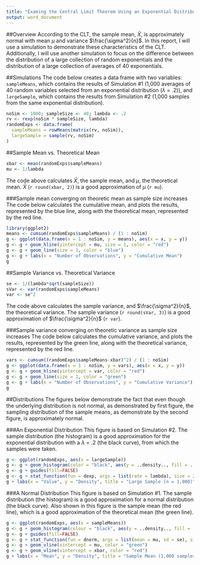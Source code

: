 ```yaml
---
title: "Examing the Central Limit Theorem Using an Exponential Distribution"
output: word_document
---
```


##Overview
According to the CLT, the sample mean, $\bar X$, is approximately normal with mean $\mu$ and variance $\frac{\sigma^2}{n}$. In this report, I will use a simulation to demonstrate these characteristics of the CLT. Additionally, I will use another simulation to focus on the difference between the distribution of a large collection of random exponentials and the distribution of a large collection of averages of 40 exponentials.

##Simulations
The code below creates a data frame with two variables: `sampleMeans`,  which contains the results of Simulation #1 (1,000 averages of 40 random variables selected from an exponential distribution ($\lambda$ = .2)), and `largeSample`, which contains the results from Simulation #2 (1,000 samples from the same exponential distribution).

```r
noSim <- 1000; sampleSize <- 40; lambda <- .2
rv <- rexp(noSim * sampleSize, lambda)
randomExps <- data.frame(
  sampleMeans = rowMeans(matrix(rv, noSim)), 
  largeSample = sample(rv, noSim) 
)
```

##Sample Mean vs. Theoretical Mean
```r
xbar <- mean(randomExps$sampleMeans)
mu <- 1/lambda
```
The code above calculates $\bar X$, the sample mean, and $\mu$, the theoretical mean. $\bar X$ (`r round(xbar, 2)`) is a good approximation of $\mu$ (`r mu`).

###Sample mean converging on theoretic mean as sample size increases
The code below calculates the cumulative mean, and plots the results, represented by the blue line, along with the theoretical mean, represented by the red line.
```r
library(ggplot2)
means <- cumsum(randomExps$sampleMeans) / (1 : noSim)
g <- ggplot(data.frame(x = 1 : noSim, y = means), aes(x = x, y = y))
g <- g + geom_hline(yintercept = mu, size = 1, color = "red")
g <- g + geom_line(size = 1, color = "blue")
g <- g + labs(x = "Number of Observations", y = "Cumulative Mean")
g
```

##Sample Variance vs. Theoretical Variance
```r
se <- 1/(lambda*sqrt(sampleSize))
sVar <- var(randomExps$sampleMeans)
var <- se^2
```
The code above calculates the sample variance, and $\frac{\sigma^2}{n}$, the theoretical variance. The sample variance (`r round(sVar, 3)`) is a good approximation of $\frac{\sigma^2}{n}$ (`r var`).

###Sample variance converging on theoretic variance as sample size increases
The code below calculates the cumulative variance, and plots the results, represented by the green line, along with the theoretical variance, represented by the red line.
```r
vars <- cumsum((randomExps$sampleMeans-xbar)^2) / (1 : noSim)
g <- ggplot(data.frame(x = 1 : noSim, y = vars), aes(x = x, y = y))
g <- g + geom_hline(yintercept = var, color = "red")
g <- g + geom_line(size = 1, color = "green")
g <- g + labs(x = "Number of Observations", y = "Cumulative Variance")
g
```

##Distributions
The figures below demonstrate the fact that even though the underlying distribution is not normal, as demonstrated by first figure, the sampling distribution of the sample means, as demonstrate by the second figure, is approximately normal.

###An Exponential Distribution
This figure is based on Simulation #2. The sample distribution (the histogram) is a good approximation for the exponential distribution with a $\lambda$ = .2 (the black curve), from which the samples were taken.
```r
g <- ggplot(randomExps, aes(x = largeSample))
g <- g + geom_histogram(color = "black", aes(y = ..density.., fill = ..density..))
g <- g + guides(fill=FALSE)
g <- g + stat_function(fun = dexp, args = list(rate = lambda), size = 2)
g + labs(x = "Value", y = "Density", title = "Large Sample (n = 1,000)")
```

###A Normal Distribution
This figure is based on Simulation #1. The sample distribution (the histogram) is a good approximation for a normal distribution (the black curve). Also shown in this figure is the sample mean (the red line), which is a good approximation of the theoretical mean (the green line).
```r
g <- ggplot(randomExps, aes(x = sampleMeans))
g <- g + geom_histogram(colour = "black", aes(y = ..density.., fill = ..density..))
g <- g + guides(fill=FALSE)
g <- g + stat_function(fun = dnorm, args = list(mean = mu, sd = se), size = 2)
g <- g + geom_vline(xintercept = mu, color = "green")
g <- g + geom_vline(xintercept = xbar, color = "red")
g + labs(x = "Mean", y = "Density", title = "Sample Mean (1,000 samples of n = 40)")
```
